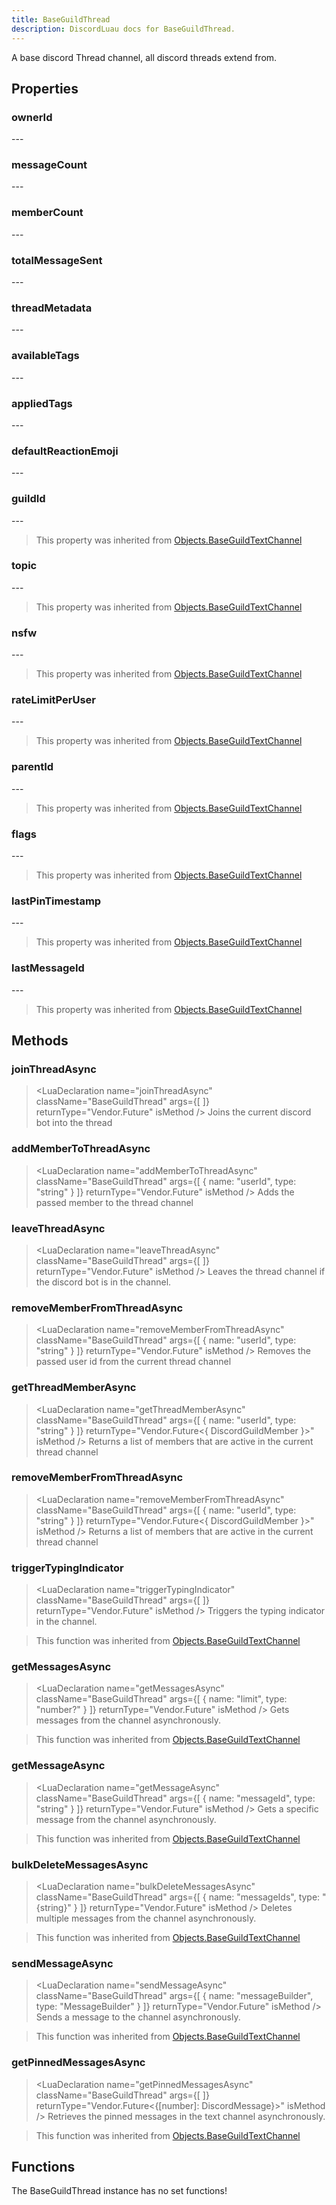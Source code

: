 ```yaml
---
title: BaseGuildThread
description: DiscordLuau docs for BaseGuildThread.
---
```

[//]: # (This file was automatically compiled through the Generator luau code under this repository)
[//]: # (if you want to edit the documentation of discord-luau, please write changes)
[//]: # (to the discord-luau repository itself, we extract the comments from discord-luau and translate)
[//]: # (them into markdown files that Nextra can interpret!)

[//]: # (----- DOCUMENT IMPORTS ----- )


[//]: # (----- DOCUMENT DESCRIPTION ----- )

A base discord Thread channel, all discord threads extend from.

[//]: # (----- DOCUMENT PROPERTIES ----- )

## Properties

### ownerId

<LuaProperty name="BaseGuildThread.ownerId" type="string" />
---
	
### messageCount

<LuaProperty name="BaseGuildThread.messageCount" type="number" />
---
	
### memberCount

<LuaProperty name="BaseGuildThread.memberCount" type="number" />
---
	
### totalMessageSent

<LuaProperty name="BaseGuildThread.totalMessageSent" type="number" />
---
	
### threadMetadata

<LuaProperty name="BaseGuildThread.threadMetadata" type="{ archived: boolean, autoArchiveDuration: number, archiveTimestamp: string, locked: boolean, invitable: boolean?, createTimestamp: string?, }," />
---
	
### availableTags

<LuaProperty name="BaseGuildThread.availableTags" type="{ { id: string, name: string, moderated: boolean, emojiId: string?, emojiName: string?, }, }," />
---
	
### appliedTags

<LuaProperty name="BaseGuildThread.appliedTags" type="{ string }" />
---
	
### defaultReactionEmoji

<LuaProperty name="BaseGuildThread.defaultReactionEmoji" type="Objects.DiscordEmoji" />
---
	
### guildId

<LuaProperty name="BaseGuildThread.guildId" type="string" />
---
	

> This property was inherited from [Objects.BaseGuildTextChannel](Objects.BaseGuildTextChannel)
### topic

<LuaProperty name="BaseGuildThread.topic" type="string" />
---
	

> This property was inherited from [Objects.BaseGuildTextChannel](Objects.BaseGuildTextChannel)
### nsfw

<LuaProperty name="BaseGuildThread.nsfw" type="boolean" />
---
	

> This property was inherited from [Objects.BaseGuildTextChannel](Objects.BaseGuildTextChannel)
### rateLimitPerUser

<LuaProperty name="BaseGuildThread.rateLimitPerUser" type="number" />
---
	

> This property was inherited from [Objects.BaseGuildTextChannel](Objects.BaseGuildTextChannel)
### parentId

<LuaProperty name="BaseGuildThread.parentId" type="string" />
---
	

> This property was inherited from [Objects.BaseGuildTextChannel](Objects.BaseGuildTextChannel)
### flags

<LuaProperty name="BaseGuildThread.flags" type="number" />
---
	

> This property was inherited from [Objects.BaseGuildTextChannel](Objects.BaseGuildTextChannel)
### lastPinTimestamp

<LuaProperty name="BaseGuildThread.lastPinTimestamp" type="string" />
---
	

> This property was inherited from [Objects.BaseGuildTextChannel](Objects.BaseGuildTextChannel)
### lastMessageId

<LuaProperty name="BaseGuildThread.lastMessageId" type="string?" />
---
	

> This property was inherited from [Objects.BaseGuildTextChannel](Objects.BaseGuildTextChannel)

[//]: # (----- DOCUMENT METHODS ----- )

## Methods

### joinThreadAsync

> <LuaDeclaration name="joinThreadAsync" className="BaseGuildThread" args={[  ]} returnType="Vendor.Future<unknown>" isMethod />
Joins the current discord bot into the thread
### addMemberToThreadAsync

> <LuaDeclaration name="addMemberToThreadAsync" className="BaseGuildThread" args={[ { name: "userId", type: "string" } ]} returnType="Vendor.Future<unknown>" isMethod />
Adds the passed member to the thread channel
### leaveThreadAsync

> <LuaDeclaration name="leaveThreadAsync" className="BaseGuildThread" args={[  ]} returnType="Vendor.Future<unknown>" isMethod />
Leaves the thread channel if the discord bot is in the channel.
### removeMemberFromThreadAsync

> <LuaDeclaration name="removeMemberFromThreadAsync" className="BaseGuildThread" args={[ { name: "userId", type: "string" } ]} returnType="Vendor.Future<unknown>" isMethod />
Removes the passed user id from the current thread channel
### getThreadMemberAsync

> <LuaDeclaration name="getThreadMemberAsync" className="BaseGuildThread" args={[ { name: "userId", type: "string" } ]} returnType="Vendor.Future<{ DiscordGuildMember }>" isMethod />
Returns a list of members that are active in the current thread channel
### removeMemberFromThreadAsync

> <LuaDeclaration name="removeMemberFromThreadAsync" className="BaseGuildThread" args={[ { name: "userId", type: "string" } ]} returnType="Vendor.Future<{ DiscordGuildMember }>" isMethod />
Returns a list of members that are active in the current thread channel
### triggerTypingIndicator

> <LuaDeclaration name="triggerTypingIndicator" className="BaseGuildThread" args={[  ]} returnType="Vendor.Future" isMethod />
Triggers the typing indicator in the channel.

> This function was inherited from [Objects.BaseGuildTextChannel](Objects.BaseGuildTextChannel)
### getMessagesAsync

> <LuaDeclaration name="getMessagesAsync" className="BaseGuildThread" args={[ { name: "limit", type: "number?" } ]} returnType="Vendor.Future" isMethod />
Gets messages from the channel asynchronously.

> This function was inherited from [Objects.BaseGuildTextChannel](Objects.BaseGuildTextChannel)
### getMessageAsync

> <LuaDeclaration name="getMessageAsync" className="BaseGuildThread" args={[ { name: "messageId", type: "string" } ]} returnType="Vendor.Future" isMethod />
Gets a specific message from the channel asynchronously.

> This function was inherited from [Objects.BaseGuildTextChannel](Objects.BaseGuildTextChannel)
### bulkDeleteMessagesAsync

> <LuaDeclaration name="bulkDeleteMessagesAsync" className="BaseGuildThread" args={[ { name: "messageIds", type: "{string}" } ]} returnType="Vendor.Future" isMethod />
Deletes multiple messages from the channel asynchronously.

> This function was inherited from [Objects.BaseGuildTextChannel](Objects.BaseGuildTextChannel)
### sendMessageAsync

> <LuaDeclaration name="sendMessageAsync" className="BaseGuildThread" args={[ { name: "messageBuilder", type: "MessageBuilder" } ]} returnType="Vendor.Future" isMethod />
Sends a message to the channel asynchronously.

> This function was inherited from [Objects.BaseGuildTextChannel](Objects.BaseGuildTextChannel)
### getPinnedMessagesAsync

> <LuaDeclaration name="getPinnedMessagesAsync" className="BaseGuildThread" args={[  ]} returnType="Vendor.Future<{[number]: DiscordMessage}>" isMethod />
Retrieves the pinned messages in the text channel asynchronously.

> This function was inherited from [Objects.BaseGuildTextChannel](Objects.BaseGuildTextChannel)

[//]: # (----- DOCUMENT FUNCTIONS ----- )

## Functions

The BaseGuildThread instance has no set functions!

